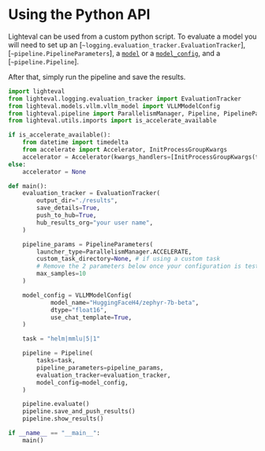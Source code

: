 # Using the Python API

Lighteval can be used from a custom python script. To evaluate a model you will need to set up an
[`~logging.evaluation_tracker.EvaluationTracker`], [`~pipeline.PipelineParameters`],
a [`model`](package_reference/models) or a [`model_config`](package_reference/model_config),
and a [`~pipeline.Pipeline`].

After that, simply run the pipeline and save the results.

```python
import lighteval
from lighteval.logging.evaluation_tracker import EvaluationTracker
from lighteval.models.vllm.vllm_model import VLLMModelConfig
from lighteval.pipeline import ParallelismManager, Pipeline, PipelineParameters
from lighteval.utils.imports import is_accelerate_available

if is_accelerate_available():
    from datetime import timedelta
    from accelerate import Accelerator, InitProcessGroupKwargs
    accelerator = Accelerator(kwargs_handlers=[InitProcessGroupKwargs(timeout=timedelta(seconds=3000))])
else:
    accelerator = None

def main():
    evaluation_tracker = EvaluationTracker(
        output_dir="./results",
        save_details=True,
        push_to_hub=True,
        hub_results_org="your user name",
    )

    pipeline_params = PipelineParameters(
        launcher_type=ParallelismManager.ACCELERATE,
        custom_task_directory=None, # if using a custom task
        # Remove the 2 parameters below once your configuration is tested
        max_samples=10
    )

    model_config = VLLMModelConfig(
            model_name="HuggingFaceH4/zephyr-7b-beta",
            dtype="float16",
            use_chat_template=True,
    )

    task = "helm|mmlu|5|1"

    pipeline = Pipeline(
        tasks=task,
        pipeline_parameters=pipeline_params,
        evaluation_tracker=evaluation_tracker,
        model_config=model_config,
    )

    pipeline.evaluate()
    pipeline.save_and_push_results()
    pipeline.show_results()

if __name__ == "__main__":
    main()
```
